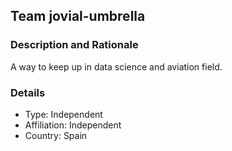 ## Team jovial-umbrella

### Description and Rationale
A way to keep up in data science and aviation field.

### Details

* Type: Independent
* Affiliation: Independent
* Country: Spain

